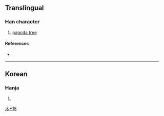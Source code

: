 {{character info/new}}
==Translingual==

===Han character===
{{Han char|rn=75|rad=木|as=18|sn=22|four=|canj=DHBS,DNXU|ids=⿰木龜}}

# [[pagoda tree]] {{gloss|''[[Styphnolobium japonicum]]''}}

====References====
* {{Han ref|kx=0562.101|dj=0950.330|hdz=21323.151|uh=6AF7|ud=27383}}

----

==Korean==

===Hanja===
{{ko-hanja|hangeul=[[귀]]|eumhun=|rv=gwi|mr=kwi|y=kwi}}

# {{rfdef|ko|sort=木18}}

[[Category:Korean-only CJKV Characters|木+18]]